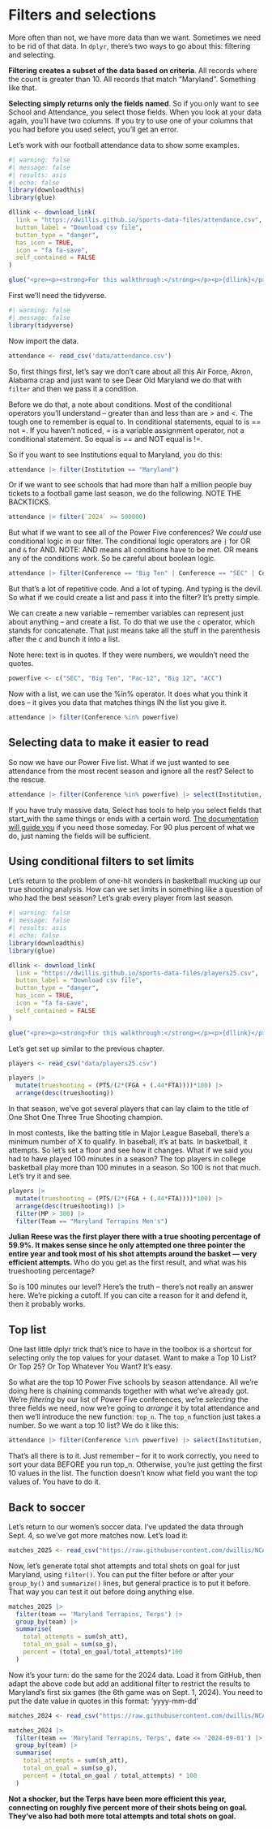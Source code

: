 # Filters and selections

More often than not, we have more data than we want. Sometimes we need to be rid of that data. In `dplyr`, there's two ways to go about this: filtering and selecting.

**Filtering creates a subset of the data based on criteria**. All records where the count is greater than 10. All records that match "Maryland". Something like that.

**Selecting simply returns only the fields named**. So if you only want to see School and Attendance, you select those fields. When you look at your data again, you'll have two columns. If you try to use one of your columns that you had before you used select, you'll get an error.

Let's work with our football attendance data to show some examples.

```r
#| warning: false
#| message: false
#| results: asis
#| echo: false
library(downloadthis)
library(glue)

dllink <- download_link(
  link = "https://dwillis.github.io/sports-data-files/attendance.csv",
  button_label = "Download csv file",
  button_type = "danger",
  has_icon = TRUE,
  icon = "fa fa-save",
  self_contained = FALSE
)

glue("<pre><p><strong>For this walkthrough:</strong></p><p>{dllink}</p></pre>")

```

First we'll need the tidyverse.

```r
#| warning: false
#| message: false
library(tidyverse)
```

Now import the data.

```r
attendance <- read_csv('data/attendance.csv')
```

So, first things first, let's say we don't care about all this Air Force, Akron, Alabama crap and just want to see Dear Old Maryland we do that with `filter` and then we pass it a condition.

Before we do that, a note about conditions. Most of the conditional operators you'll understand -- greater than and less than are \> and \<. The tough one to remember is equal to. In conditional statements, equal to is == not =. If you haven't noticed, = is a variable assignment operator, not a conditional statement. So equal is == and NOT equal is !=.

So if you want to see Institutions equal to Maryland, you do this:

```r
attendance |> filter(Institution == "Maryland")
```

Or if we want to see schools that had more than half a million people buy tickets to a football game last season, we do the following. NOTE THE BACKTICKS.

```r
attendance |> filter(`2024` >= 500000) 
```

But what if we want to see all of the Power Five conferences? We *could* use conditional logic in our filter. The conditional logic operators are `|` for OR and `&` for AND. NOTE: AND means all conditions have to be met. OR means any of the conditions work. So be careful about boolean logic.

```r
attendance |> filter(Conference == "Big Ten" | Conference == "SEC" | Conference == "Pac-12" | Conference == "ACC" | Conference == "Big 12")
```

But that's a lot of repetitive code. And a lot of typing. And typing is the devil. So what if we could create a list and pass it into the filter? It's pretty simple.

We can create a new variable -- remember variables can represent just about anything -- and create a list. To do that we use the `c` operator, which stands for concatenate. That just means take all the stuff in the parenthesis after the c and bunch it into a list.

Note here: text is in quotes. If they were numbers, we wouldn't need the quotes.

```r
powerfive <- c("SEC", "Big Ten", "Pac-12", "Big 12", "ACC")
```

Now with a list, we can use the %in% operator. It does what you think it does -- it gives you data that matches things IN the list you give it.

```r
attendance |> filter(Conference %in% powerfive)
```

## Selecting data to make it easier to read

So now we have our Power Five list. What if we just wanted to see attendance from the most recent season and ignore all the rest? Select to the rescue.

```r
attendance |> filter(Conference %in% powerfive) |> select(Institution, Conference, `2024`)
```

If you have truly massive data, Select has tools to help you select fields that start_with the same things or ends with a certain word. [The documentation will guide you](https://dplyr.tidyverse.org/reference/select.html) if you need those someday. For 90 plus percent of what we do, just naming the fields will be sufficient.

## Using conditional filters to set limits

Let's return to the problem of one-hit wonders in basketball mucking up our true shooting analysis. How can we set limits in something like a question of who had the best season? Let's grab every player from last season.

```r
#| warning: false
#| message: false
#| results: asis
#| echo: false
library(downloadthis)
library(glue)

dllink <- download_link(
  link = "https://dwillis.github.io/sports-data-files/players25.csv",
  button_label = "Download csv file",
  button_type = "danger",
  has_icon = TRUE,
  icon = "fa fa-save",
  self_contained = FALSE
)

glue("<pre><p><strong>For this walkthrough:</strong></p><p>{dllink}</p></pre>")

```

Let's get set up similar to the previous chapter.

```r
players <- read_csv("data/players25.csv")

players |>
  mutate(trueshooting = (PTS/(2*(FGA + (.44*FTA))))*100) |>
  arrange(desc(trueshooting))
```

In that season, we've got several players that can lay claim to the title of One Shot One Three True Shooting champion.

In most contests, like the batting title in Major League Baseball, there's a minimum number of X to qualify. In baseball, it's at bats. In basketball, it attempts. So let's set a floor and see how it changes. What if we said you had to have played 100 minutes in a season? The top players in college basketball play more than 100 minutes in a season. So 100 is not that much. Let's try it and see.

```r
players |>
  mutate(trueshooting = (PTS/(2*(FGA + (.44*FTA))))*100) |>
  arrange(desc(trueshooting)) |>
  filter(MP > 300) |> 
  filter(Team == "Maryland Terrapins Men's")
```

**Julian Reese was the first player there with a true shooting percentage of 59.9%. It makes sense since he only attempted one three pointer the entire year and took most of his shot attempts around the basket --- very efficient attempts. ** Who do you get as the first result, and what was his trueshooting percentage?


So is 100 minutes our level? Here's the truth -- there's not really an answer here. We're picking a cutoff. If you can cite a reason for it and defend it, then it probably works.

## Top list

One last little dplyr trick that's nice to have in the toolbox is a shortcut for selecting only the top values for your dataset. Want to make a Top 10 List? Or Top 25? Or Top Whatever You Want? It's easy.

So what are the top 10 Power Five schools by season attendance. All we're doing here is chaining commands together with what we've already got. We're *filtering* by our list of Power Five conferences, we're *selecting* the three fields we need, now we're going to *arrange* it by total attendance and then we'll introduce the new function: `top_n`. The `top_n` function just takes a number. So we want a top 10 list? We do it like this:

```r
attendance |> filter(Conference %in% powerfive) |> select(Institution, Conference, `2024`) |> arrange(desc(`2024`)) |> top_n(10)
```

That's all there is to it. Just remember -- for it to work correctly, you need to sort your data BEFORE you run top_n. Otherwise, you're just getting the first 10 values in the list. The function doesn't know what field you want the top values of. You have to do it.

## Back to soccer

Let's return to our women's soccer data. I've updated the data through Sept. 4, so we've got more matches now. Let's load it:

```r
matches_2025 <- read_csv("https://raw.githubusercontent.com/dwillis/NCAAWomensSoccerData/main/data/ncaa_womens_soccer_matchstats_2025.csv")
```

Now, let's generate total shot attempts and total shots on goal for just Maryland, using `filter()`. You can put the filter before or after your `group_by()` and `summarize()` lines, but general practice is to put it before. That way you can test it out before doing anything else.

```r
matches_2025 |>
  filter(team == 'Maryland Terrapins, Terps') |>
  group_by(team) |>
  summarise(
    total_attempts = sum(sh_att),
    total_on_goal = sum(so_g),
    percent = (total_on_goal/total_attempts)*100
  )
```
Now it's your turn: do the same for the 2024 data. Load it from GitHub, then adapt the above code but add an additional filter to restrict the results to Maryland's first six games (the 6th game was on Sept. 1, 2024). You need to put the date value in quotes in this format: 'yyyy-mm-dd'

```r
matches_2024 <- read_csv("https://raw.githubusercontent.com/dwillis/NCAAWomensSoccerData/main/data/ncaa_womens_soccer_matchstats_2024.csv")
```
```r
matches_2024 |>
  filter(team == 'Maryland Terrapins, Terps', date <= '2024-09-01') |>
  group_by(team) |>
  summarise(
    total_attempts = sum(sh_att),
    total_on_goal = sum(so_g),
    percent = (total_on_goal / total_attempts) * 100
  )
```


**Not a shocker, but the Terps have been more efficient this year, connecting on roughly five percent more of their shots being on goal. They've also had both more total attempts and total shots on goal. ** 